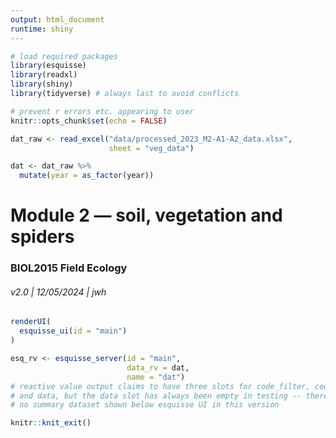 ```yaml
---
output: html_document
runtime: shiny
---
```


<style type="text/css">
.main-container {
max-width: 1800px;
margin-left: auto;
margin-right: auto;
}
</style>

```r

# load required packages
library(esquisse)
library(readxl)
library(shiny)
library(tidyverse) # always last to avoid conflicts

# prevent r errors etc. appearing to user
knitr::opts_chunk$set(echo = FALSE)

dat_raw <- read_excel("data/processed_2023_M2-A1-A2_data.xlsx",
                      sheet = "veg_data")

dat <- dat_raw %>% 
  mutate(year = as_factor(year))

```

# Module 2 --- soil, vegetation and spiders
### BIOL2015 Field Ecology
###### v2.0 | 12/05/2024 | jwh  

```r

renderUI(
  esquisse_ui(id = "main")
)

esq_rv <- esquisse_server(id = "main",
                          data_rv = dat,
                          name = "dat")
# reactive value output claims to have three slots for code_filter, code_plot
# and data, but the data slot has always been empty in testing -- therefore
# no summary dataset shown below esquisse UI in this version

```

```r

knitr::knit_exit()

```


